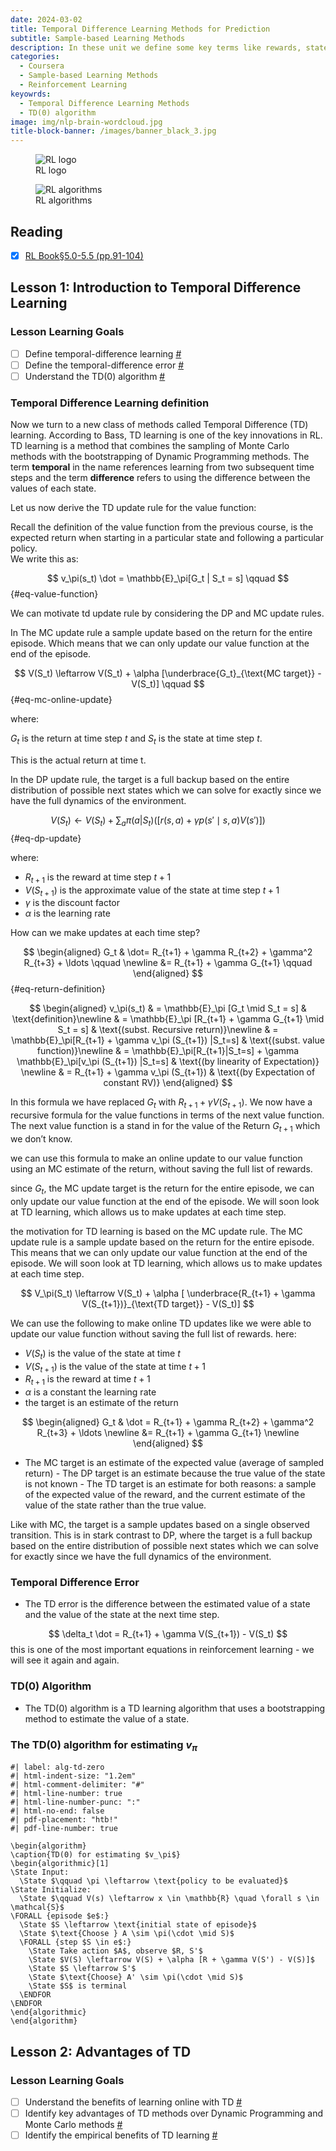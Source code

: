 ```yaml
---
date: 2024-03-02
title: Temporal Difference Learning Methods for Prediction
subtitle: Sample-based Learning Methods
description: In these unit we define some key terms like rewards, states, action, value functions, action values functions. Then we consider at the the multi-armed bandit problem leading to exploration explotation dillema, the epsilon greedy algorithm.
categories:
  - Coursera
  - Sample-based Learning Methods
  - Reinforcement Learning
keyowrds:
  - Temporal Difference Learning Methods
  - TD(0) algorithm
image: img/nlp-brain-wordcloud.jpg
title-block-banner: /images/banner_black_3.jpg
---
```


![RL logo](img/logo.png){.column-margin} 

![RL algorithms](img/alg_selector.png){.column-margin group="slides"}


::: {.callout-tip collapse="true"}
## Reading {.unnumbered}

-   [x] [RL Book§5.0-5.5 (pp.91-104)](http://incompleteideas.net/book/RLbook2020.pdf#page=91)
:::

## Lesson 1: Introduction to Temporal Difference Learning

::: callout-info
### Lesson Learning Goals {.unnumbered}

-   [ ] Define temporal-difference learning [\#](#sec-l1g1)
-   [ ] Define the temporal-difference error [\#](#sec-l1g2)
-   [ ] Understand the TD(0) algorithm [\#](#sec-l1g3)
:::

### Temporal Difference Learning definition

Now we turn to a new class of methods called Temporal Difference (TD) learning. According to Bass, TD learning is one of the key innovations in RL. TD learning is a method that combines the sampling of Monte Carlo methods with the bootstrapping of Dynamic Programming methods. The term **temporal** in the name references learning from two subsequent time steps and the term **difference** refers to using the difference between the values of each state.

Let us now derive the TD update rule for the value function:

Recall the definition of the value function from the previous course, is the expected return when starting in a particular state and following a particular policy.\
We write this as:

$$
v_\pi(s_t) \dot = \mathbb{E}_\pi[G_t | S_t = s] \qquad
$$ {#eq-value-function}

We can motivate td update rule by considering the DP and MC update rules.

In The MC update rule a sample update based on the return for the entire episode. Which means that we can only update our value function at the end of the episode.

$$
V(S_t) \leftarrow V(S_t) + \alpha [\underbrace{G_t}_{\text{MC target}} -V(S_t)]  \qquad
$$ {#eq-mc-online-update}

where:

$G_t$ is the return at time step $t$ and $S_t$ is the state at time step $t$.

This is the actual return at time t.

In the DP update rule, the target is a full backup based on the entire distribution of possible next states which we can solve for exactly since we have the full dynamics of the environment.

$$
V(S_t) \leftarrow V(S_t) + \sum_a\pi(a|S_t) ([r(s,a) + \gamma p(s'\mid s,a) V(s')]) \qquad
$$ {#eq-dp-update}

where:

-   $R_{t+1}$ is the reward at time step $t+1$
-   $V(S_{t+1})$ is the approximate value of the state at time step $t+1$
-   $\gamma$ is the discount factor
-   $\alpha$ is the learning rate

How can we make updates at each time step?

$$
\begin{aligned}
G_t & \dot= R_{t+1} + \gamma R_{t+2} + \gamma^2 R_{t+3} + \ldots \qquad \newline
         &= R_{t+1} + \gamma G_{t+1} \qquad
\end{aligned}
$$ {#eq-return-definition}

$$
\begin{aligned}
v_\pi(s_t)  & = \mathbb{E}_\pi [G_t \mid S_t = s] & \text{definition}\newline
          & = \mathbb{E}_\pi [R_{t+1} + \gamma G_{t+1} \mid S_t = s] & \text{(subst. Recursive return)}\newline
          & = \mathbb{E}_\pi[R_{t+1} + \gamma v_\pi (S_{t+1}) |S_t=s]    & \text{(subst. value function)}\newline
          & = \mathbb{E}_\pi[R_{t+1}|S_t=s]  + \gamma \mathbb{E}_\pi[v_\pi (S_{t+1}) |S_t=s] & \text{(by linearity of Expectation)} \newline
          & = R_{t+1} + \gamma v_\pi (S_{t+1}) & \text{(by Expectation of constant RV)}
\end{aligned}
$$

In this formula we have replaced $G_t$ with $R_{t+1} + \gamma V(S_{t+1})$. We now have a recursive formula for the value functions in terms of the next value function. The next value function is a stand in for the value of the Return $G_{t+1}$ which we don't know.

we can use this formula to make an online update to our value function using an MC estimate of the return, without saving the full list of rewards.

since $G_t$, the MC update target is the return for the entire episode, we can only update our value function at the end of the episode. We will soon look at TD learning, which allows us to make updates at each time step.

the motivation for TD learning is based on the MC update rule. The MC update rule is a sample update based on the return for the entire episode. This means that we can only update our value function at the end of the episode. We will soon look at TD learning, which allows us to make updates at each time step.

$$
V_\pi(S_t) \leftarrow V(S_t) + \alpha [
\underbrace{R_{t+1} + \gamma V(S_{t+1})}_{\text{TD target}} - V(S_t)]
$$

We can use the following to make online TD updates like we were able to update our value function without saving the full list of rewards. here:

-   $V(S_t)$ is the value of the state at time $t$
-   $V(S_{t+1})$ is the value of the state at time $t+1$
-   $R_{t+1}$ is the reward at time $t+1$
-   $\alpha$ is a constant the learning rate
-   the target is an estimate of the return

$$
\begin{aligned}
G_t & \dot = R_{t+1} + \gamma R_{t+2} + \gamma^2 R_{t+3} + \ldots \newline
&= R_{t+1} + \gamma G_{t+1} \newline
\end{aligned}
$$

-   The MC target is an estimate of the expected value (average of sampled return) - The DP target is an estimate because the true value of the state is not known - The TD target is an estimate for both reasons: a sample of the expected value of the reward, and the current estimate of the value of the state rather than the true value.

Like with MC, the target is a sample updates based on a single observed transition. This is in stark contrast to DP, where the target is a full backup based on the entire distribution of possible next states which we can solve for exactly since we have the full dynamics of the environment.

### Temporal Difference Error

-   The TD error is the difference between the estimated value of a state and the value of the state at the next time step.

$$
\delta_t \dot = R_{t+1} + \gamma V(S_{t+1}) - V(S_t)
$$ this is one of the most important equations in reinforcement learning - we will see it again and again.

### TD(0) Algorithm

-   The TD(0) algorithm is a TD learning algorithm that uses a bootstrapping method to estimate the value of a state.

::: callout-note
### The TD(0) algorithm for estimating $v_\pi$ {#alg-td0}

``` pseudocode
#| label: alg-td-zero
#| html-indent-size: "1.2em"
#| html-comment-delimiter: "#"
#| html-line-number: true
#| html-line-number-punc: ":"
#| html-no-end: false
#| pdf-placement: "htb!"
#| pdf-line-number: true

\begin{algorithm}
\caption{TD(0) for estimating $v_\pi$}
\begin{algorithmic}[1]
\State Input:
  \State $\qquad \pi \leftarrow \text{policy to be evaluated}$
\State Initialize:
  \State $\qquad V(s) \leftarrow x \in \mathbb{R} \quad \forall s \in \mathcal{S}$
\FORALL {episode $e$:}
  \State $S \leftarrow \text{initial state of episode}$
  \State $\text{Choose } A \sim \pi(\cdot \mid S)$
  \FORALL {step $S \in e$:}
    \State Take action $A$, observe $R, S'$
    \State $V(S) \leftarrow V(S) + \alpha [R + \gamma V(S') - V(S)]$
    \State $S \leftarrow S'$
    \State $\text{Choose} A' \sim \pi(\cdot \mid S)$
    \State $S$ is terminal
  \ENDFOR
\ENDFOR
\end{algorithmic}
\end{algorithm}
```
:::

## Lesson 2: Advantages of TD

::: callout-info
### Lesson Learning Goals {.unnumbered}

-   [ ] Understand the benefits of learning online with TD [\#](#sec-l2g1)
-   [ ] Identify key advantages of TD methods over Dynamic Programming and Monte Carlo methods [\#](#sec-l2g2)
-   [ ] Identify the empirical benefits of TD learning [\#](#sec-l2g3)
:::
